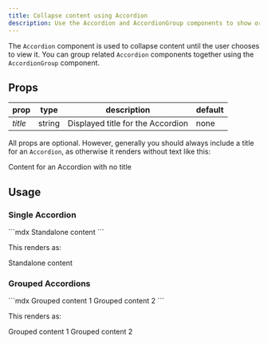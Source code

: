 ```yaml
---
title: Collapse content using Accordion
description: Use the Accordion and AccordionGroup components to show or collapse content from view.
---
```


The `Accordion` component is used to collapse content until the user chooses to view it. You can group related `Accordion` components together using the `AccordionGroup` component.

## Props

| prop       | type   | description                             | default |
|------------|--------|-----------------------------------------|---------|
| *title*    | string | Displayed title for the Accordion       | none    |

All props are optional. However, generally you should always include a title for an `Accordion`, as otherwise it renders without text like this:

<Accordion>Content for an Accordion with no title</Accordion>

## Usage

### Single Accordion

<CodeBlock>
```mdx
<Accordion title='Single Accordion'>
  Standalone content
</Accordion>
```
</CodeBlock>

This renders as:

<Accordion title='Single Accordion'>Standalone content</Accordion>

### Grouped Accordions

<CodeBlock>
```mdx
<AccordionGroup>
  <Accordion title='Grouped Accordion 1'>Grouped content 1</Accordion>
  <Accordion title='Grouped Accordion 2'>Grouped content 2</Accordion>
</AccordionGroup>
```
</CodeBlock>

This renders as:

<AccordionGroup>
  <Accordion title='Grouped Accordion 1'>Grouped content 1</Accordion>
  <Accordion title='Grouped Accordion 2'>Grouped content 2</Accordion>
</AccordionGroup>